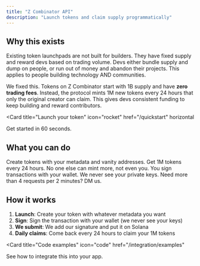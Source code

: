 ```yaml
---
title: "Z Combinator API"
description: "Launch tokens and claim supply programmatically"
---
```


## Why this exists

Existing token launchpads are not built for builders. They have fixed supply and reward devs based on trading volume. Devs either bundle supply and dump on people, or run out of money and abandon their projects. This applies to people building technology AND communities.

We fixed this. Tokens on Z Combinator start with 1B supply and have **zero trading fees**. Instead, the protocol mints 1M new tokens every 24 hours that only the original creator can claim. This gives devs consistent funding to keep building and reward contributors.

<Card
  title="Launch your token"
  icon="rocket"
  href="/quickstart"
  horizontal
>
  Get started in 60 seconds.
</Card>

## What you can do

<Columns cols={2}>
  <Card
    title="Launch tokens"
    icon="coins"
    href="/api-reference/launch/create"
  >
    Create tokens with your metadata and vanity addresses.
  </Card>
  <Card
    title="Claim your daily mint"
    icon="hand-holding-dollar"
    href="/api-reference/claims/eligibility"
  >
    Get 1M tokens every 24 hours. No one else can mint more, not even you.
  </Card>
  <Card
    title="Keep your keys safe"
    icon="key"
    href="/integration/overview"
  >
    You sign transactions with your wallet. We never see your private keys.
  </Card>
  <Card
    title="No rate limits for builders"
    icon="gauge"
    href="/configuration"
  >
    Need more than 4 requests per 2 minutes? DM us.
  </Card>
</Columns>

## How it works

1. **Launch**: Create your token with whatever metadata you want
2. **Sign**: Sign the transaction with your wallet (we never see your keys)
3. **We submit**: We add our signature and put it on Solana
4. **Daily claims**: Come back every 24 hours to claim your 1M tokens

<Card
  title="Code examples"
  icon="code"
  href="/integration/examples"
>
  See how to integrate this into your app.
</Card>
